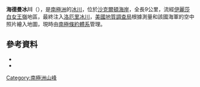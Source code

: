 '''海德曼冰川'''（{{lang-en|Heidemann Glacier}}），是[[南極洲|南極洲]]的[[冰川|冰川]]，位於[[沙克爾頓海岸|沙克爾頓海岸]]，全長9公里，流經[[伊麗莎白女王嶺|伊麗莎白女王嶺]]地區，最終注入[[洛厄里冰川|洛厄里冰川]]，[[美國地質調查局|美國地質調查局]]根據測量和該國海軍的空中照片繪入地圖，現時由[[南極條約體系|南極條約體系]]管理。

==參考資料==
*{{cite gnis | type = antarid | id = 6570| name = Heidemann Glacier| accessdate = 2012-06-08}}
*{{usgs-gazetteer|id=6570}}

{{coord|82|33|S|162|50|E|source:GNIS|display=title}}

{{DEFAULTSORT:Heidemann Glacier}}
[[Category:南極洲山峰|Category:南極洲山峰]]


{{ShackletonCoast-geo-stub}}